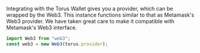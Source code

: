 Integrating with the Torus Wallet gives you a provider, which can be wrapped by
the Web3. This instance functions similar to that as Metamask's Web3 provider.
We have taken great care to make it compatible with Metamask's Web3 interface.

```js
import Web3 from "web3";
const web3 = new Web3(torus.provider);
```
